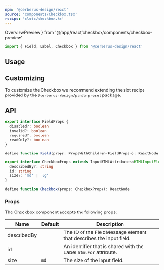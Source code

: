 ```yaml
---
npm: '@cerberus-design/react'
source: 'components/Checkbox.tsx'
recipe: 'slots/checkbox.ts'
---
```


  OverviewPreview
} from '@/app/react/checkbox/components/checkbox-preview'

```ts
import { Field, Label, Checkbox } from '@cerberus-design/react'
```

## Usage

<LivePlaygroundWithCode />

## Customizing

To customize the Checkbox we recommend extending the slot recipe provided by the `@cerberus-design/panda-preset` package.

## API

<NoteAdmonition description="The Checkbox component must be used within a Field provider." />

```ts showLineNumbers=false
export interface FieldProps {
  disabled?: boolean
  invalid?: boolean
  required?: boolean
  readOnly?: boolean
}

define function Field(props: PropsWithChildren<FieldProps>): ReactNode
```

```ts showLineNumbers=false
export interface CheckboxProps extends InputHTMLAttributes<HTMLInputElement> {
  describedBy?: string
  id: string
  size?: 'md' | 'lg'
}

define function Checkbox(props: CheckboxProps): ReactNode
```

### Props

The Checkbox component accepts the following props:

| Name     | Default | Description                                                   |
| -------- | ------- | ------------------------------------------------------------- |
| describedBy |    |  The ID of the FieldMessage element that describes the input field.        |
| id   |    |  An identifier that is shared with the Label `htmlFor` attribute.        |
| size   | `md`   |  The size of the input field.        |
